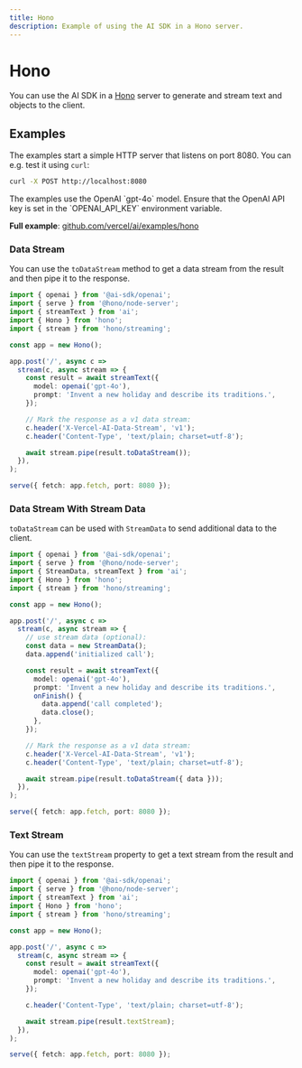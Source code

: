 ```yaml
---
title: Hono
description: Example of using the AI SDK in a Hono server.
---
```


# Hono

You can use the AI SDK in a [Hono](https://hono.dev/) server to generate and stream text and objects to the client.

## Examples

The examples start a simple HTTP server that listens on port 8080. You can e.g. test it using `curl`:

```bash
curl -X POST http://localhost:8080
```

<Note>
  The examples use the OpenAI `gpt-4o` model. Ensure that the OpenAI API key is
  set in the `OPENAI_API_KEY` environment variable.
</Note>

**Full example**: [github.com/vercel/ai/examples/hono](https://github.com/vercel/ai/tree/main/examples/hono)

### Data Stream

You can use the `toDataStream` method to get a data stream from the result and then pipe it to the response.

```ts filename='index.ts'
import { openai } from '@ai-sdk/openai';
import { serve } from '@hono/node-server';
import { streamText } from 'ai';
import { Hono } from 'hono';
import { stream } from 'hono/streaming';

const app = new Hono();

app.post('/', async c =>
  stream(c, async stream => {
    const result = await streamText({
      model: openai('gpt-4o'),
      prompt: 'Invent a new holiday and describe its traditions.',
    });

    // Mark the response as a v1 data stream:
    c.header('X-Vercel-AI-Data-Stream', 'v1');
    c.header('Content-Type', 'text/plain; charset=utf-8');

    await stream.pipe(result.toDataStream());
  }),
);

serve({ fetch: app.fetch, port: 8080 });
```

### Data Stream With Stream Data

`toDataStream` can be used with `StreamData` to send additional data to the client.

```ts filename='index.ts' highlight="11-13,18-21,28"
import { openai } from '@ai-sdk/openai';
import { serve } from '@hono/node-server';
import { StreamData, streamText } from 'ai';
import { Hono } from 'hono';
import { stream } from 'hono/streaming';

const app = new Hono();

app.post('/', async c =>
  stream(c, async stream => {
    // use stream data (optional):
    const data = new StreamData();
    data.append('initialized call');

    const result = await streamText({
      model: openai('gpt-4o'),
      prompt: 'Invent a new holiday and describe its traditions.',
      onFinish() {
        data.append('call completed');
        data.close();
      },
    });

    // Mark the response as a v1 data stream:
    c.header('X-Vercel-AI-Data-Stream', 'v1');
    c.header('Content-Type', 'text/plain; charset=utf-8');

    await stream.pipe(result.toDataStream({ data }));
  }),
);

serve({ fetch: app.fetch, port: 8080 });
```

### Text Stream

You can use the `textStream` property to get a text stream from the result and then pipe it to the response.

```ts filename='index.ts' highlight="18"
import { openai } from '@ai-sdk/openai';
import { serve } from '@hono/node-server';
import { streamText } from 'ai';
import { Hono } from 'hono';
import { stream } from 'hono/streaming';

const app = new Hono();

app.post('/', async c =>
  stream(c, async stream => {
    const result = await streamText({
      model: openai('gpt-4o'),
      prompt: 'Invent a new holiday and describe its traditions.',
    });

    c.header('Content-Type', 'text/plain; charset=utf-8');

    await stream.pipe(result.textStream);
  }),
);

serve({ fetch: app.fetch, port: 8080 });
```
